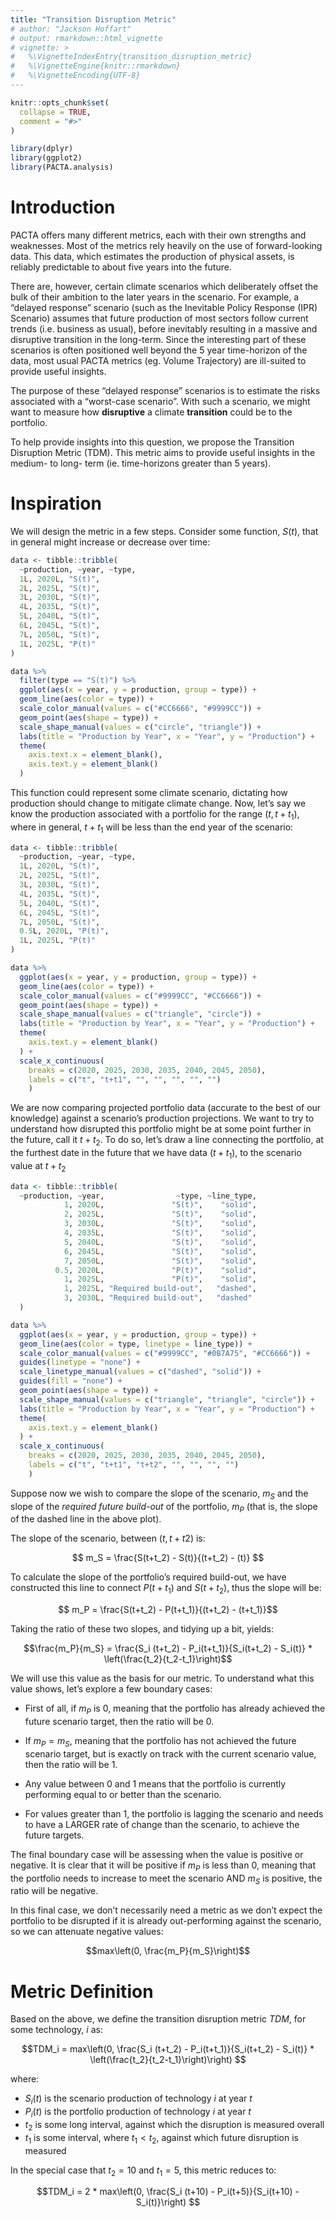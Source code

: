 ```yaml
---
title: "Transition Disruption Metric"
# author: "Jackson Hoffart"
# output: rmarkdown::html_vignette
# vignette: >
#   %\VignetteIndexEntry{transition_disruption_metric}
#   %\VignetteEngine{knitr::rmarkdown}
#   %\VignetteEncoding{UTF-8}
---
```


```r
knitr::opts_chunk$set(
  collapse = TRUE,
  comment = "#>"
)

library(dplyr)
library(ggplot2)
library(PACTA.analysis)
```

# Introduction

PACTA offers many different metrics, each with their own strengths and weaknesses. Most of the metrics rely heavily on the use of forward-looking data. This data, which estimates the production of physical assets, is reliably predictable to about five years into the future. 

There are, however, certain climate scenarios which deliberately offset the bulk of their ambition to the later years in the scenario. For example, a "delayed response" scenario (such as the  Inevitable Policy Response (IPR) Scenario) assumes that future production of most sectors follow current trends (i.e. business as usual), before inevitably resulting in a massive and disruptive transition in the long-term. Since the interesting part of these scenarios is often positioned well beyond the 5 year time-horizon of the data, most usual PACTA metrics (eg. Volume Trajectory) are ill-suited to provide useful insights. 

The purpose of these "delayed response" scenarios is to estimate the risks associated with a "worst-case scenario". With such a scenario, we might want to measure how **disruptive** a climate **transition** could be to the portfolio.  

To help provide insights into this question, we propose the Transition Disruption Metric (TDM). This metric aims to provide useful insights in the medium- to long- term (ie. time-horizons greater than 5 years).

# Inspiration

We will design the metric in a few steps. Consider some function, $S(t)$, that in general might increase or decrease over time:

```r

data <- tibble::tribble(
  ~production, ~year, ~type,
  1L, 2020L, "S(t)",
  2L, 2025L, "S(t)",
  3L, 2030L, "S(t)",
  4L, 2035L, "S(t)",
  5L, 2040L, "S(t)",
  6L, 2045L, "S(t)",
  7L, 2050L, "S(t)",
  1L, 2025L, "P(t)"
)

data %>%
  filter(type == "S(t)") %>%
  ggplot(aes(x = year, y = production, group = type)) +
  geom_line(aes(color = type)) +
  scale_color_manual(values = c("#CC6666", "#9999CC")) +
  geom_point(aes(shape = type)) + 
  scale_shape_manual(values = c("circle", "triangle")) +
  labs(title = "Production by Year", x = "Year", y = "Production") + 
  theme(
    axis.text.x = element_blank(),
    axis.text.y = element_blank()
  )
```

This function could represent some climate scenario, dictating how production should change to mitigate climate change. Now, let's say we know the production associated with a portfolio for the range $(t,t + t_1)$, where in general, $t + t_1$ will be less than the end year of the scenario:
```r

data <- tibble::tribble(
  ~production, ~year, ~type,
  1L, 2020L, "S(t)",
  2L, 2025L, "S(t)",
  3L, 2030L, "S(t)",
  4L, 2035L, "S(t)",
  5L, 2040L, "S(t)",
  6L, 2045L, "S(t)",
  7L, 2050L, "S(t)",
  0.5L, 2020L, "P(t)",
  1L, 2025L, "P(t)"
)

data %>%
  ggplot(aes(x = year, y = production, group = type)) +
  geom_line(aes(color = type)) +
  scale_color_manual(values = c("#9999CC", "#CC6666")) +
  geom_point(aes(shape = type)) +
  scale_shape_manual(values = c("triangle", "circle")) +
  labs(title = "Production by Year", x = "Year", y = "Production") + 
  theme(
    axis.text.y = element_blank()
  ) + 
  scale_x_continuous(
    breaks = c(2020, 2025, 2030, 2035, 2040, 2045, 2050),
    labels = c("t", "t+t1", "", "", "", "", "")
    )
```

We are now comparing projected portfolio data (accurate to the best of our knowledge) against a scenario's production projections. We want to try to understand how disrupted this portfolio might be at some point further in the future, call it $t+t_2$. To do so, let's draw a line connecting the portfolio, at the furthest date in the future that we have data ($t+t_1$), to the scenario value at $t+t_2$

```r

data <- tibble::tribble(
  ~production, ~year,                ~type, ~line_type,
            1, 2020L,               "S(t)",    "solid",
            2, 2025L,               "S(t)",    "solid",
            3, 2030L,               "S(t)",    "solid",
            4, 2035L,               "S(t)",    "solid",
            5, 2040L,               "S(t)",    "solid",
            6, 2045L,               "S(t)",    "solid",
            7, 2050L,               "S(t)",    "solid",
          0.5, 2020L,               "P(t)",    "solid",
            1, 2025L,               "P(t)",    "solid",
            1, 2025L, "Required build-out",   "dashed",
            3, 2030L, "Required build-out",   "dashed"
  )

data %>%
  ggplot(aes(x = year, y = production, group = type)) +
  geom_line(aes(color = type, linetype = line_type)) +
  scale_color_manual(values = c("#9999CC", "#0B7A75", "#CC6666")) +
  guides(linetype = "none") +
  scale_linetype_manual(values = c("dashed", "solid")) + 
  guides(fill = "none") +
  geom_point(aes(shape = type)) +
  scale_shape_manual(values = c("triangle", "triangle", "circle")) +
  labs(title = "Production by Year", x = "Year", y = "Production") + 
  theme(
    axis.text.y = element_blank()
  ) + 
  scale_x_continuous(
    breaks = c(2020, 2025, 2030, 2035, 2040, 2045, 2050),
    labels = c("t", "t+t1", "t+t2", "", "", "", "")
    )
```

Suppose now we wish to compare the slope of the scenario, $m_S$ and the slope of the *required future build-out* of the portfolio, $m_P$ (that is, the slope of the dashed line in the above plot). 

The slope of the scenario, between $(t, t+t2)$ is: 

$$ m_S = \frac{S(t+t_2) - S(t)}{(t+t_2) - (t)} $$ 

To calculate the slope of the portfolio's required build-out, we have constructed this line to connect $P(t+t_1)$ and $S(t+t_2)$, thus the slope will be: 

$$ m_P = \frac{S(t+t_2) - P(t+t_1)}{(t+t_2) - (t+t_1)}$$

Taking the ratio of these two slopes, and tidying up a bit, yields: 

$$\frac{m_P}{m_S} = \frac{S_i (t+t_2) - P_i(t+t_1)}{S_i(t+t_2) - S_i(t)} * \left(\frac{t_2}{t_2-t_1}\right)$$

We will use this value as the basis for our metric. To understand what this value shows, let's explore a few boundary cases: 

- First of all, if $m_P$ is $0$, meaning that the portfolio has already achieved the future scenario target, then the ratio will be 0. 

- If $m_P = m_S$, meaning that the portfolio has not achieved the future scenario target, but is exactly on track with the current scenario value, then the ratio will be 1. 

- Any value between $0$ and $1$ means that the portfolio is currently performing equal to or better than the scenario. 

- For values greater than $1$, the portfolio is lagging the scenario and needs to have a LARGER rate of change than the scenario, to achieve the future targets. 

The final boundary case will be assessing when the value is positive or negative. 
It is clear that it will be positive if $m_P$ is less than $0$, meaning that the portfolio needs to increase to meet the scenario AND $m_S$ is positive,  the ratio will be negative. 

In this final case, we don't necessarily need a metric as we don't expect the portfolio to be disrupted if it is already out-performing against the scenario, so we can attenuate negative values: 

$$max\left(0, \frac{m_P}{m_S}\right)$$

# Metric Definition

Based on the above, we define the transition disruption metric $TDM$, for some technology, $i$ as: 

$$TDM_i = max\left(0, \frac{S_i (t+t_2) - P_i(t+t_1)}{S_i(t+t_2) - S_i(t)} * \left(\frac{t_2}{t_2-t_1}\right)\right) $$

where: 

- $S_i(t)$ is the scenario production of technology $i$ at year $t$
- $P_i(t)$ is the portfolio production of technology $i$ at year $t$
- $t_2$ is some long interval, against which the disruption is measured overall
- $t_1$ is some interval, where $t_1 < t_2$, against which future disruption is measured 

In the special case that $t_2 = 10$ and $t_1 = 5$, this metric reduces to: 

$$TDM_i = 2 * max\left(0, \frac{S_i (t+10) - P_i(t+5)}{S_i(t+10) - S_i(t)}\right) $$

<!-- # Edge Cases -->
<!-- ## Upper limit -->
<!-- Given that we can assume both $S(t)$ and $P(t)$ are positive, it is clear that the numerator is bound by $S(t)$. Thus, the most obvious boundary to consider occurs when $S_i(t+10)$ approaches $S_i(t)$. In this case, we see that the $TDM$ approaches infinity.  -->

<!-- How can we interpret this?  -->

<!-- Let's plot a completely flat scenario, against two different production values, one which is above the flat scenario, and one which is below it:  -->

<!-- ``` {r, echo = FALSE} -->
<!-- suppressPackageStartupMessages(library(tidyverse)) -->

<!-- data <- tibble::tribble( -->
<!--   ~year, ~metric, ~production, -->
<!--   2020L,    "P1",          5L, -->
<!--   2025L,    "P1",          6L, -->
<!--   2030L,    "P1",          7L, -->
<!--   2050L,    "P1",          8L, -->
<!--   2020L,    "P2",         15L, -->
<!--   2025L,    "P2",         14L, -->
<!--   2030L,    "P2",         13L, -->
<!--   2050L,    "P2",         12L, -->
<!--   2020L,     "S",         10L, -->
<!--   2025L,     "S",         10L, -->
<!--   2030L,     "S",         10L, -->
<!--   2050L,     "S",         10L -->
<!-- ) -->


<!-- data %>% -->
<!--   ggplot(aes(x = year, y = production, group = metric, color = metric)) + -->
<!--   geom_line() + -->
<!--   labs(title = "Trajectories for Two Portfolios", x = "Year", y = "Production") -->
<!-- ``` -->

<!-- Notice that, since the scenario here is completely flat, the $TDM$ will be undefined. But this actually makes sense, since in general, we have no way of determining which portfolio will be "disrupted" in this case, since we don't know if it is preferable to be above or below the scenario.  -->

<!-- Another interesting point is that the $TDM$ will blow up as the scenario becomes more shallow. Let's consider two cases. In both cases, the portfolio will have the exact same values, and the scenario will have the same value of $S(t+10)$. However, the second case scenario will be more shallow than the first:  -->

<!-- ``` {r, echo = FALSE} -->

<!-- data <- tibble::tribble( -->
<!--   ~year, ~metric, ~production, -->
<!--   2020L,     "P",          5L, -->
<!--   2025L,     "P",          5L, -->
<!--   2030L,     "P",          5L, -->
<!--   2050L,     "P",          5L, -->
<!--   2020L,     "S",          5L, -->
<!--   2025L,     "S",         10L, -->
<!--   2030L,     "S",         12L, -->
<!--   2050L,     "S",         15L -->
<!-- ) -->

<!-- data %>% -->
<!--   ggplot(aes(x = year, y = production, group = metric, color = metric)) + -->
<!--   geom_line() + -->
<!--   labs(title = "Trajectories for Two Portfolios", x = "Year", y = "Production") -->
<!-- ``` -->

<!-- the resulting TDM here is:  -->
<!-- ```{r} -->
<!-- (12 - 5) / (12 - 5) -->
<!-- ``` -->

<!-- ``` {r, echo = FALSE} -->

<!-- data <- tibble::tribble( -->
<!--   ~year, ~metric, ~production, -->
<!--   2020L,     "P",           5, -->
<!--   2025L,     "P",           5, -->
<!--   2030L,     "P",           5, -->
<!--   2050L,     "P",           5, -->
<!--   2020L,     "S",        11.9, -->
<!--   2025L,     "S",       11.95, -->
<!--   2030L,     "S",          12, -->
<!--   2050L,     "S",        12.1 -->
<!-- ) -->


<!-- data %>% -->
<!--   ggplot(aes(x = year, y = production, group = metric, color = metric)) + -->
<!--   geom_line() + -->
<!--   labs(title = "Trajectories for Two Portfolios", x = "Year", y = "Production") -->
<!-- ``` -->

<!-- the resulting TDM here is:  -->
<!-- ``` {r} -->
<!-- (12 - 5) / (12 - 11.9) -->
<!-- ``` -->

<!-- much much larger than the previous TDM.  -->

<!-- ## Lower limit -->
<!-- The $max(0, ...)$ in this function guarantees that the lower limit is $0$. There are a few ways to reach this lower limit:  -->

<!-- - If $S(t+10) \le P(t+5)$ AND $S(t+10) > S(t)$ -->
<!-- - If $S(t+10) \ge P(t+5)$ AND $S(t+10) < S(t)$ -->

<!-- How can we interpret these edge-cases?  -->

<!-- In the first, we see that $S(t+10) - S(t) > 0$, meaning the scenario increases over a ten-year horizon. In general, increasing scenarios occur if:  -->

<!-- - They are simply projecting that, given current trends, the technology must continue to increase (eg. gas as a transition technology) -->
<!-- - They are stating that the technology SHOULD increase to satisfy a 2-degree aligned future (eg. renewable technologies) -->

<!-- Thus, if the portfolio value $P(t+5)$ is already more ambitious then the scenario value $S(t+10)$ there is no disruption. However, the case is more subtle if the scenario changes it's behaviour outside of the 10 year window (see the next section on **S(t) is not monotonic**).  -->

<!-- In the second case, the interpretation is the opposite. If the scenario decreases, and the portfolio is within the bounds of this decreasing trend, then the resultant disruption is 0. Still, we have the difficulty of potential non-monoticity.  -->

<!-- ## S(t) is not monotonic -->

<!-- TODO: WORK ON THIS -->

